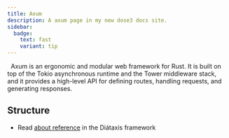 ```yaml
---
title: Axum
description: A axum page in my new dose3 docs site.
sidebar:
  badge:
    text: fast
    variant: tip
---
```


&nbsp;&nbsp;Axum is an ergonomic and modular web framework for Rust. It is built on top of the Tokio asynchronous runtime and the Tower middleware stack, and it provides a high-level API for defining routes, handling requests, and generating responses. 

## Structure

- Read [about reference](https://diataxis.fr/reference/) in the Diátaxis framework
